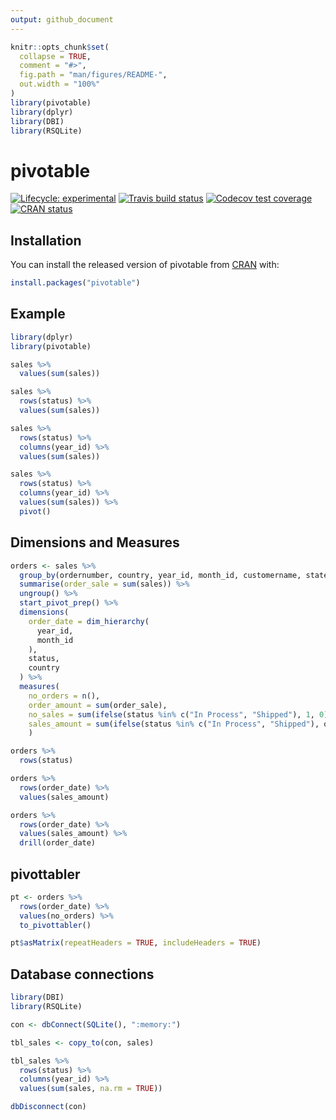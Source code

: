 ```yaml
---
output: github_document
---
```


<!-- README.md is generated from README.Rmd. Please edit that file -->

```r
knitr::opts_chunk$set(
  collapse = TRUE,
  comment = "#>",
  fig.path = "man/figures/README-",
  out.width = "100%"
)
library(pivotable)
library(dplyr)
library(DBI)
library(RSQLite)
```

# pivotable

<!-- badges: start -->
[![Lifecycle: experimental](https://img.shields.io/badge/lifecycle-experimental-orange.svg)](https://www.tidyverse.org/lifecycle/#experimental)
[![Travis build status](https://travis-ci.org/edgararuiz/pivotable.svg?branch=master)](https://travis-ci.org/edgararuiz/pivotable)
[![Codecov test coverage](https://codecov.io/gh/edgararuiz/pivotable/branch/master/graph/badge.svg)](https://codecov.io/gh/edgararuiz/pivotable?branch=master)
[![CRAN status](https://www.r-pkg.org/badges/version/pivotable)](https://CRAN.R-project.org/package=pivotable)
<!-- badges: end -->

## Installation

You can install the released version of pivotable from [CRAN](https://CRAN.R-project.org) with:

``` r
install.packages("pivotable")
```

## Example

```r
library(dplyr)
library(pivotable)

sales %>%
  values(sum(sales))
```


```r
sales %>%
  rows(status) %>%
  values(sum(sales)) 
```


```r
sales %>%
  rows(status) %>%
  columns(year_id) %>%
  values(sum(sales))
```


```r
sales %>%
  rows(status) %>%
  columns(year_id) %>%
  values(sum(sales)) %>%
  pivot()
```


## Dimensions and Measures

```r
orders <- sales %>%
  group_by(ordernumber, country, year_id, month_id, customername, state, status) %>% 
  summarise(order_sale = sum(sales)) %>%
  ungroup() %>%
  start_pivot_prep() %>%
  dimensions(
    order_date = dim_hierarchy(
      year_id,
      month_id      
    ),
    status, 
    country
  ) %>%
  measures(
    no_orders = n(), 
    order_amount = sum(order_sale),
    no_sales = sum(ifelse(status %in% c("In Process", "Shipped"), 1, 0)),
    sales_amount = sum(ifelse(status %in% c("In Process", "Shipped"), order_sale, 0))
    )
```

```r
orders %>%
  rows(status)
```

```r
orders %>%
  rows(order_date) %>%
  values(sales_amount) 
```


```r
orders %>%
  rows(order_date) %>%
  values(sales_amount) %>%
  drill(order_date)
```

## pivottabler


```r
pt <- orders %>%
  rows(order_date) %>%
  values(no_orders) %>%
  to_pivottabler()

pt$asMatrix(repeatHeaders = TRUE, includeHeaders = TRUE)
```


## Database connections

```r
library(DBI)
library(RSQLite)

con <- dbConnect(SQLite(), ":memory:")

tbl_sales <- copy_to(con, sales)

tbl_sales %>%
  rows(status) %>%
  columns(year_id) %>%
  values(sum(sales, na.rm = TRUE))
```


```r
dbDisconnect(con)
```



